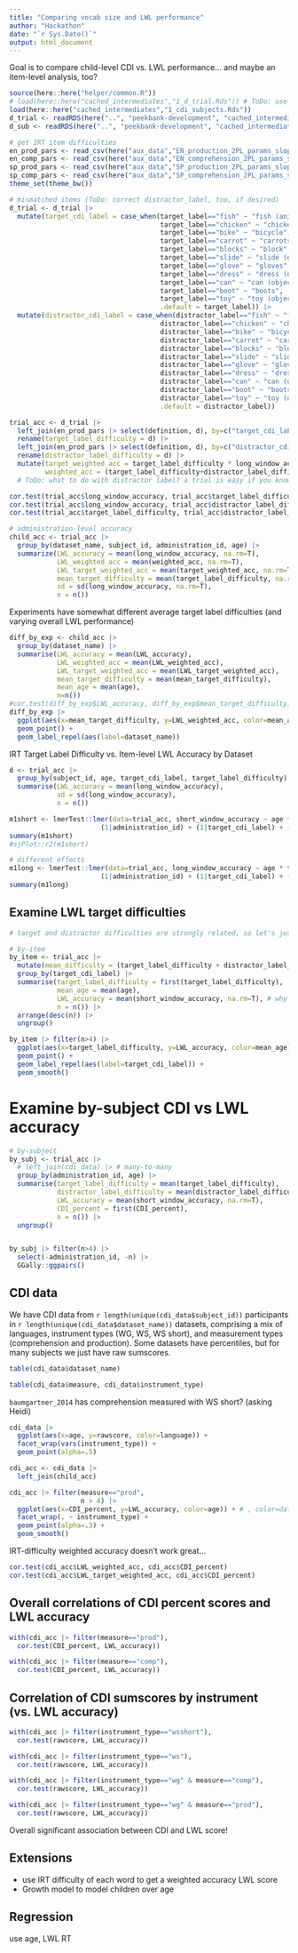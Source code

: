```yaml
---
title: "Comparing vocab size and LWL performance"
author: "Hackathon"
date: "`r Sys.Date()`"
output: html_document
---
```


Goal is to compare child-level CDI vs. LWL performance... and maybe an item-level analysis, too?

```r
source(here::here("helper/common.R"))
# load(here::here("cached_intermediates","1_d_trial.Rds")) # ToDo: use Mike's new by-trial df..but where is it?
load(here::here("cached_intermediates","1_cdi_subjects.Rds"))
d_trial <- readRDS(here("..", "peekbank-development", "cached_intermediates", "1_d_trial.Rds"))
d_sub <- readRDS(here("..", "peekbank-development", "cached_intermediates", "1_d_sub.Rds"))

# get IRT item difficulties
en_prod_pars <- read_csv(here("aux_data","EN_production_2PL_params_slopeint.csv")) |> mutate(d = -d)
en_comp_pars <- read_csv(here("aux_data","EN_comprehension_2PL_params_slopeint.csv")) |> mutate(d = -d)
sp_prod_pars <- read_csv(here("aux_data","SP_production_2PL_params_slopeint.csv")) |> mutate(d = -d)
sp_comp_pars <- read_csv(here("aux_data","SP_comprehension_2PL_params_slopeint.csv")) |> mutate(d = -d)
theme_set(theme_bw())

# mismatched items (ToDo: correct distractor_label, too, if desired)
d_trial <- d_trial |> 
  mutate(target_cdi_label = case_when(target_label=="fish" ~ "fish (animal)",
                                      target_label=="chicken" ~ "chicken (animal)",
                                      target_label=="bike" ~ "bicycle",
                                      target_label=="carrot" ~ "carrots",
                                      target_label=="blocks" ~ "block",
                                      target_label=="slide" ~ "slide (object)",
                                      target_label=="glove" ~ "gloves",
                                      target_label=="dress" ~ "dress (object)",
                                      target_label=="can" ~ "can (object)",
                                      target_label=="boot" ~ "boots",
                                      target_label=="toy" ~ "toy (object)",
                                      .default = target_label)) |>
  mutate(distractor_cdi_label = case_when(distractor_label=="fish" ~ "fish (animal)",
                                      distractor_label=="chicken" ~ "chicken (animal)",
                                      distractor_label=="bike" ~ "bicycle",
                                      distractor_label=="carrot" ~ "carrots",
                                      distractor_label=="blocks" ~ "block",
                                      distractor_label=="slide" ~ "slide (object)",
                                      distractor_label=="glove" ~ "gloves",
                                      distractor_label=="dress" ~ "dress (object)",
                                      distractor_label=="can" ~ "can (object)",
                                      distractor_label=="boot" ~ "boots",
                                      distractor_label=="toy" ~ "toy (object)",
                                      .default = distractor_label))

```



```r
trial_acc <- d_trial |>
  left_join(en_prod_pars |> select(definition, d), by=c("target_cdi_label"="definition")) |> # FixMe: should use Spanish and comprehension params in relevant datasets...
  rename(target_label_difficulty = d) |>
  left_join(en_prod_pars |> select(definition, d), by=c("distractor_cdi_label"="definition")) |>
  rename(distractor_label_difficulty = d) |>
  mutate(target_weighted_acc = target_label_difficulty * long_window_accuracy,
         weighted_acc = (target_label_difficulty+distractor_label_difficulty) * long_window_accuracy) # harder words more valuable to know
  # ToDo: what to do with distractor label? a trial is easy if you know the target label, OR if you know the distractor label (and use ME)

cor.test(trial_acc$long_window_accuracy, trial_acc$target_label_difficulty) # .06
cor.test(trial_acc$long_window_accuracy, trial_acc$distractor_label_difficulty) # .06
cor.test(trial_acc$target_label_difficulty, trial_acc$distractor_label_difficulty) # .76 <- target and distractor have very similar difficulties

# administration-level accuracy
child_acc <- trial_acc |>
  group_by(dataset_name, subject_id, administration_id, age) |>
  summarize(LWL_accuracy = mean(long_window_accuracy, na.rm=T),
            LWL_weighted_acc = mean(weighted_acc, na.rm=T),
            LWL_target_weighted_acc = mean(target_weighted_acc, na.rm=T),
            mean_target_difficulty = mean(target_label_difficulty, na.rm=T),
            sd = sd(long_window_accuracy, na.rm=T),
            n = n())
```

Experiments have somewhat different average target label difficulties (and varying overall LWL performance)

```r
diff_by_exp <- child_acc |> 
  group_by(dataset_name) |>
  summarise(LWL_accuracy = mean(LWL_accuracy),
            LWL_weighted_acc = mean(LWL_weighted_acc),
            LWL_target_weighted_acc = mean(LWL_target_weighted_acc),
            mean_target_difficulty = mean(mean_target_difficulty),
            mean_age = mean(age),
            n=n())
#cor.test(diff_by_exp$LWL_accuracy, diff_by_exp$mean_target_difficulty)
diff_by_exp |>
  ggplot(aes(x=mean_target_difficulty, y=LWL_weighted_acc, color=mean_age)) +
  geom_point() +
  geom_label_repel(aes(label=dataset_name))
```

IRT Target Label Difficulty vs. Item-level LWL Accuracy by Dataset


```r
d <- trial_acc |> 
  group_by(subject_id, age, target_cdi_label, target_label_difficulty) |>
  summarise(LWL_accuracy = mean(long_window_accuracy), 
            sd = sd(long_window_accuracy),
            n = n())

m1short <- lmerTest::lmer(data=trial_acc, short_window_accuracy ~ age * target_label_difficulty * distractor_label_difficulty + 
                       (1|administration_id) + (1|target_cdi_label) + (1|distractor_cdi_label))
summary(m1short)
#sjPlot::r2(m1short)

# different effects
m1long <- lmerTest::lmer(data=trial_acc, long_window_accuracy ~ age * target_label_difficulty * distractor_label_difficulty + 
                       (1|administration_id) + (1|target_cdi_label) + (1|distractor_cdi_label))
summary(m1long)
```

## Examine LWL target difficulties

```r
# target and distractor difficulties are strongly related, so let's just average them and label with target

# by-item
by_item <- trial_acc |>
  mutate(mean_difficulty = (target_label_difficulty + distractor_label_difficulty) / 2) |>
  group_by(target_cdi_label) |>
  summarise(target_label_difficulty = first(target_label_difficulty),
            mean_age = mean(age),
            LWL_accuracy = mean(short_window_accuracy, na.rm=T), # why some NAs here?
            n = n()) |>
  arrange(desc(n)) |>
  ungroup()

by_item |> filter(n>4) |>
  ggplot(aes(x=target_label_difficulty, y=LWL_accuracy, color=mean_age)) +
  geom_point() +
  geom_label_repel(aes(label=target_cdi_label)) +
  geom_smooth()
```

# Examine by-subject CDI vs LWL accuracy

```r
# by-subject
by_subj <- trial_acc |>
  # left_join(cdi_data) |> # many-to-many
  group_by(administration_id, age) |>
  summarise(target_label_difficulty = mean(target_label_difficulty),
            distractor_label_difficulty = mean(distractor_label_difficulty),
            LWL_accuracy = mean(short_window_accuracy, na.rm=T), 
            CDI_percent = first(CDI_percent),
            n = n()) |>
  ungroup()


by_subj |> filter(n>4) |>
  select(-administration_id, -n) |>
  GGally::ggpairs()
```

## CDI data

We have CDI data from `r length(unique(cdi_data$subject_id))` participants in `r length(unique(cdi_data$dataset_name))` datasets, comprising a mix of languages, instrument types (WG, WS, WS short), and measurement types (comprehension and production).
Some datasets have percentiles, but for many subjects we just have raw sumscores. 

```r
table(cdi_data$dataset_name)
```

```r
table(cdi_data$measure, cdi_data$instrument_type)
```

`baumgartner_2014` has comprehension measured with WS short? (asking Heidi)

```r
cdi_data |>
  ggplot(aes(x=age, y=rawscore, color=language)) +
  facet_wrap(vars(instrument_type)) +
  geom_point(alpha=.5)
```


```r
cdi_acc <- cdi_data |> 
  left_join(child_acc)

cdi_acc |> filter(measure=="prod", 
                  n > 4) |>
  ggplot(aes(x=CDI_percent, y=LWL_accuracy, color=age)) + # , color=dataset_name
  facet_wrap(. ~ instrument_type) + 
  geom_point(alpha=.3) +
  geom_smooth()
```

IRT-difficulty weighted accuracy doesn't work great...

```r
cor.test(cdi_acc$LWL_weighted_acc, cdi_acc$CDI_percent)
cor.test(cdi_acc$LWL_target_weighted_acc, cdi_acc$CDI_percent)
```


## Overall correlations of CDI percent scores and LWL accuracy

```r
with(cdi_acc |> filter(measure=="prod"),
  cor.test(CDI_percent, LWL_accuracy))

with(cdi_acc |> filter(measure=="comp"),
  cor.test(CDI_percent, LWL_accuracy))
```

## Correlation of CDI sumscores by instrument (vs. LWL accuracy)

```r
with(cdi_acc |> filter(instrument_type=="wsshort"),
  cor.test(rawscore, LWL_accuracy))

with(cdi_acc |> filter(instrument_type=="ws"),
  cor.test(rawscore, LWL_accuracy))

with(cdi_acc |> filter(instrument_type=="wg" & measure=="comp"),
  cor.test(rawscore, LWL_accuracy))

with(cdi_acc |> filter(instrument_type=="wg" & measure=="prod"),
  cor.test(rawscore, LWL_accuracy))
```

Overall significant association between CDI and LWL score!

## Extensions

- use IRT difficulty of each word to get a weighted accuracy LWL score
- Growth model to model children over age 


## Regression

use age, LWL RT

